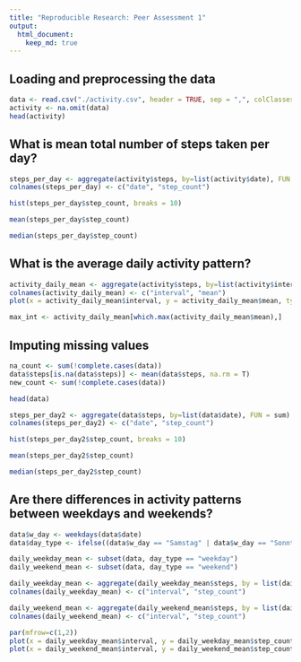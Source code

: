 ---
title: "Reproducible Research: Peer Assessment 1"
output: 
  html_document:
    keep_md: true
---


## Loading and preprocessing the data
```{r import, echo=TRUE}
data <- read.csv("./activity.csv", header = TRUE, sep = ",", colClasses = c("numeric", "Date", "numeric"))
activity <- na.omit(data)
head(activity)
```


## What is mean total number of steps taken per day?
```{r steps_per_day_hist, echo=TRUE}
steps_per_day <- aggregate(activity$steps, by=list(activity$date), FUN = sum)
colnames(steps_per_day) <- c("date", "step_count")

hist(steps_per_day$step_count, breaks = 10)
```

```{r steps_per_day_mean, echo=TRUE}
mean(steps_per_day$step_count)
```

```{r steps_per_day_median, echo=TRUE}
median(steps_per_day$step_count)
```

## What is the average daily activity pattern?
```{r activity_pattern, echo=TRUE}
activity_daily_mean <- aggregate(activity$steps, by=list(activity$interval), FUN = mean)
colnames(activity_daily_mean) <- c("interval", "mean")
plot(x = activity_daily_mean$interval, y = activity_daily_mean$mean, type = "l")
```

```{r max_interval, echo=TRUE}
max_int <- activity_daily_mean[which.max(activity_daily_mean$mean),]
```


## Imputing missing values

```{r missing_values, echo=TRUE}
na_count <- sum(!complete.cases(data))
data$steps[is.na(data$steps)] <- mean(data$steps, na.rm = T)
new_count <- sum(!complete.cases(data))

head(data)
```

```{r missing_values_hist, echo=TRUE}
steps_per_day2 <- aggregate(data$steps, by=list(data$date), FUN = sum)
colnames(steps_per_day2) <- c("date", "step_count")

hist(steps_per_day2$step_count, breaks = 10)
```

```{r missing_values_mean, echo=TRUE}
mean(steps_per_day2$step_count)
```

```{r missing_values_median, echo=TRUE}
median(steps_per_day2$step_count)
```


## Are there differences in activity patterns between weekdays and weekends?

```{r activity_pattern_differences, echo=TRUE}
data$w_day <- weekdays(data$date)
data$day_type <- ifelse((data$w_day == "Samstag" | data$w_day == "Sonntag"), yes = "weekend", no = "weekday")

daily_weekday_mean <- subset(data, day_type == "weekday")
daily_weekend_mean <- subset(data, day_type == "weekend")

daily_weekday_mean <- aggregate(daily_weekday_mean$steps, by = list(daily_weekday_mean$interval), FUN = mean)
colnames(daily_weekday_mean) <- c("interval", "step_count")

daily_weekend_mean <- aggregate(daily_weekend_mean$steps, by = list(daily_weekend_mean$interval), FUN = mean)
colnames(daily_weekend_mean) <- c("interval", "step_count")

par(mfrow=c(1,2))
plot(x = daily_weekday_mean$interval, y = daily_weekday_mean$step_count, type = "l", col = "red")
plot(x = daily_weekend_mean$interval, y = daily_weekend_mean$step_count, type = "l", col = "blue")
```
